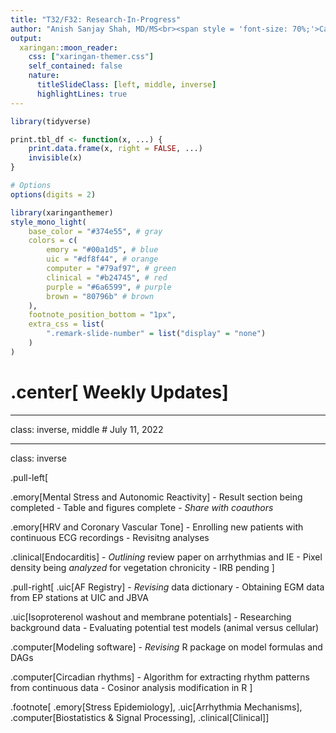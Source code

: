 ```yaml
---
title: "T32/F32: Research-In-Progress"
author: "Anish Sanjay Shah, MD/MS<br><span style = 'font-size: 70%;'>Cardiology Fellow<br>University of Illinois at Chicago</span>"
output:
  xaringan::moon_reader:
    css: ["xaringan-themer.css"]
    self_contained: false
    nature:
      titleSlideClass: [left, middle, inverse]
      highlightLines: true
---
```


```r
library(tidyverse)

print.tbl_df <- function(x, ...) {
	print.data.frame(x, right = FALSE, ...)
	invisible(x)
}

# Options
options(digits = 2)
```

```r
library(xaringanthemer)
style_mono_light(
	base_color = "#374e55", # gray
	colors = c(
		emory = "#00a1d5", # blue
		uic = "#df8f44", # orange
		computer = "#79af97", # green
		clinical = "#b24745", # red
		purple = "#6a6599", # purple
		brown = "80796b" # brown
	),
	footnote_position_bottom = "1px",
	extra_css = list(
		".remark-slide-number" = list("display" = "none")
	)
)
```

# .center[ Weekly Updates]

---

class: inverse, middle
# July 11, 2022

---
class: inverse

.pull-left[

.emory[Mental Stress and Autonomic Reactivity] 
- Result section being completed
- Table and figures complete
- _Share with coauthors_

.emory[HRV and Coronary Vascular Tone]
- Enrolling new patients with continuous ECG recordings 
- Revisitng analyses

.clinical[Endocarditis]
- _Outlining_ review paper on arrhythmias and IE 
- Pixel density being _analyzed_ for vegetation chronicity
- IRB pending
]

.pull-right[
.uic[AF Registry]
- _Revising_ data dictionary
- Obtaining EGM data from EP stations at UIC and JBVA

.uic[Isoproterenol washout and membrane potentials]
- Researching background data
- Evaluating potential test models (animal versus cellular)

.computer[Modeling software]
- _Revising_ R package on model formulas and DAGs

.computer[Circadian rhythms]
- Algorithm for extracting rhythm patterns from continuous data
- Cosinor analysis modification in R
]

.footnote[
.emory[Stress Epidemiology], .uic[Arrhythmia Mechanisms], .computer[Biostatistics & Signal Processing], .clinical[Clinical]
]

